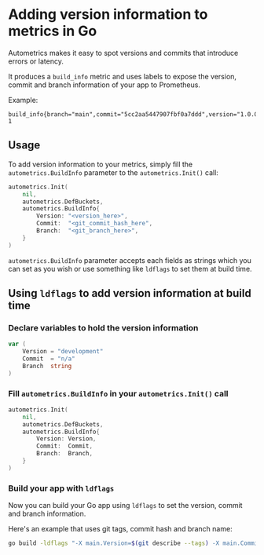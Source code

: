 
# Adding version information to metrics in Go

Autometrics makes it easy to spot versions and commits that introduce errors or latency.

It produces a `build_info` metric and uses labels to expose the version, commit and branch information of your app to Prometheus.

Example:

```prometheus 
build_info{branch="main",commit="5cc2aa5447907fbf0a7ddd",version="1.0.0"} 1
```

## Usage

To add version information to your metrics, simply fill the `autometrics.BuildInfo` parameter to the `autometrics.Init()` call:

```go {4-8} filename="main.go"
autometrics.Init(
    nil,
    autometrics.DefBuckets,
    autometrics.BuildInfo{
        Version: "<version_here>",
        Commit:  "<git_commit_hash_here",
        Branch:  "<git_branch_here>",
    }
)
```

`autometrics.BuildInfo` parameter accepts each fields as strings which you can set as you wish or use something like `ldflags` to set them at build time.

## Using `ldflags` to add version information at build time

<Steps>

### Declare variables to hold the version information

```go filename="main.go"
var (
    Version = "development"
    Commit  = "n/a"
    Branch  string
)
```

### Fill `autometrics.BuildInfo` in your `autometrics.Init()` call

```go {4-8} filename="main.go"
autometrics.Init(
    nil,
    autometrics.DefBuckets,
    autometrics.BuildInfo{
        Version: Version,
        Commit:  Commit,
        Branch:  Branch,
    }
)
```

### Build your app with `ldflags`

Now you can build your Go app using `ldflags` to set the version, commit and branch information.

Here's an example that uses git tags, commit hash and branch name:

```bash filename="Shell"
go build -ldflags "-X main.Version=$(git describe --tags) -X main.Commit=$(git rev-parse HEAD) -X main.Branch=$(git rev-parse --abbrev-ref HEAD)"
```

</Steps>
